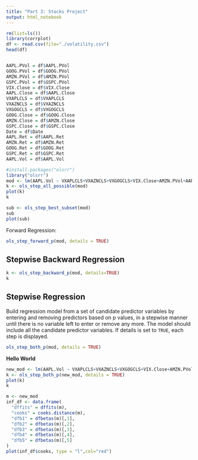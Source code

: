```yaml
---
title: "Part 3: Stocks Project"
output: html_notebook
---
```


```r
rm(list=ls())
library(corrplot)
df <- read.csv(file="./volatility.csv")
head(df)


AAPL.PVol = df$AAPL.PVol
GOOG.PVol = df$GOOG.PVol
AMZN.PVol = df$AMZN.PVol
GSPC.PVol = df$GSPC.PVol
VIX.Close = df$VIX.Close
AAPL.Close = df$AAPL.Close
VXAPLCLS = df$VXAPLCLS
VXAZNCLS = df$VXAZNCLS
VXGOGCLS = df$VXGOGCLS 
GOOG.Close = df$GOOG.Close
AMZN.Close = df$AMZN.Close
GSPC.Close = df$GSPC.Close 
Date = df$Date
AAPL.Ret = df$AAPL.Ret
AMZN.Ret = df$AMZN.Ret
GOOG.Ret = df$GOOG.Ret
GSPC.Ret = df$GSPC.Ret
AAPL.Vol = df$AAPL.Vol
```

```r
#install.packages("olsrr")
library("olsrr")
mod <- lm(AAPL.Vol ~ VXAPLCLS+VXAZNCLS+VXGOGCLS+VIX.Close+AMZN.PVol+AAPL.PVol+AMZN.PVol+GOOG.PVol+GSPC.PVol, data=df)
k <- ols_step_all_possible(mod)
plot(k)
k
```

```r
sub <- ols_step_best_subset(mod)
sub
plot(sub)
```

Forward Regression:

```r
ols_step_forward_p(mod, details = TRUE)
```

## Stepwise Backward Regression

```r
k <- ols_step_backward_p(mod, details=TRUE)
k
```

## Stepwise Regression

Build regression model from a set of candidate predictor variables by entering and removing predictors based on p values, in a stepwise manner until there is no variable left to enter or remove any more. The model should include all the candidate predictor variables. If details is set to `TRUE`, each step is displayed.

```r
ols_step_both_p(mod, details = TRUE)
```

**Hello World**

```r
new_mod <- lm(AAPL.Vol ~ VXAPLCLS+VXAZNCLS+VXGOGCLS+VIX.Close+AMZN.PVol, data=df)
k <- ols_step_both_p(new_mod, details = TRUE)
plot(k)
k
```

```r
m <- new_mod
inf_df <- data.frame(
  "dffits" = dffits(m),
  "cooks" = cooks.distance(m),
  "dfb1" = dfbetas(m)[,1],
  "dfb2" = dfbetas(m)[,2],
  "dfb3" = dfbetas(m)[,3],
  "dfb4" = dfbetas(m)[,4],
  "dfb5" = dfbetas(m)[,5]
)
plot(inf_df$cooks, type = "l",col="red")
```
